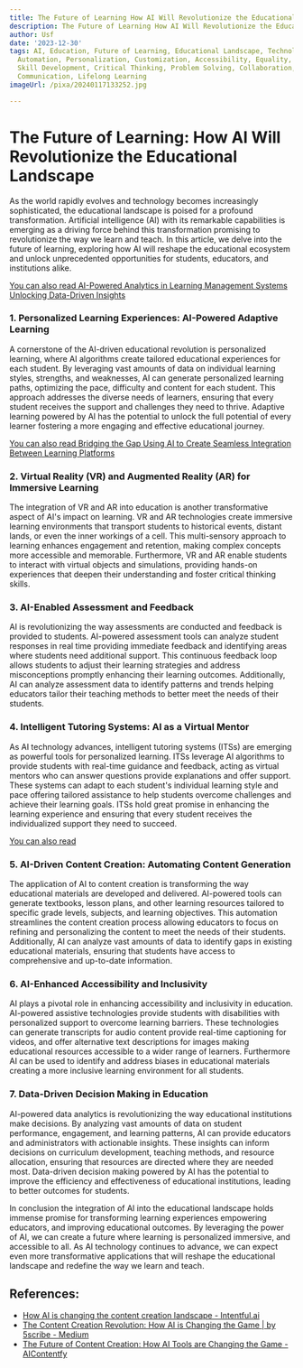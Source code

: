 ```yaml
---
title: The Future of Learning How AI Will Revolutionize the Educational Landscape
description: The Future of Learning How AI Will Revolutionize the Educational Landscape
author: Usf
date: '2023-12-30'
tags: AI, Education, Future of Learning, Educational Landscape, Technology, Innovation,
  Automation, Personalization, Customization, Accessibility, Equality, Equity, Inclusion,
  Skill Development, Critical Thinking, Problem Solving, Collaboration, Creativity,
  Communication, Lifelong Learning
imageUrl: /pixa/20240117133252.jpg

---
```

#  The Future of Learning: How AI  Will Revolutionize the Educational Landscape

As the world rapidly evolves and technology becomes increasingly sophisticated, the educational  landscape is poised for a profound transformation. Artificial intelligence (AI) with its remarkable capabilities is emerging as a driving force  behind this transformation promising to revolutionize the way we learn and teach. In this article, we delve into the future of learning, exploring how AI will reshape the educational ecosystem and unlock unprecedented opportunities for students, educators, and institutions alike.

[You can also read AI-Powered Analytics in Learning Management Systems Unlocking Data-Driven Insights](AI-Powered%20Analytics%20in%20Learning%20Management%20Systems%20Unlocking%20Data-Driven%20Insights)


### 1. Personalized Learning Experiences: AI-Powered Adaptive Learning

A cornerstone of the AI-driven educational revolution is  personalized learning, where  AI algorithms create tailored educational experiences for  each student. By leveraging vast amounts of data on individual learning styles, strengths, and weaknesses,  AI  can generate personalized learning paths, optimizing the pace, difficulty and content for each student. This approach addresses the diverse  needs of learners, ensuring that every  student  receives the support and  challenges they need to thrive. Adaptive learning powered by AI  has the potential to unlock  the full potential of every  learner fostering a more engaging and effective educational journey.

[You can also read Bridging the Gap Using AI to Create Seamless Integration Between Learning  Platforms](Bridging%20the%20Gap%20Using%20AI%20to%20Create%20Seamless%20Integration%20Between%20Learning%20Platforms)


### 2.  Virtual Reality (VR) and Augmented Reality (AR)  for Immersive Learning

The integration  of VR and AR into education is another transformative aspect of AI's impact on  learning.  VR and AR technologies create immersive learning environments that transport students to  historical events, distant lands, or even the inner  workings of a cell. This  multi-sensory  approach to learning enhances engagement and retention, making complex concepts more  accessible and memorable. Furthermore, VR and  AR enable students to interact with virtual  objects and simulations,  providing hands-on experiences  that deepen their understanding and foster critical thinking skills.

### 3. AI-Enabled Assessment and Feedback

AI is revolutionizing the way assessments  are conducted and feedback is provided to students. AI-powered assessment tools can analyze  student responses  in real time providing immediate feedback and identifying areas where students need  additional support. This continuous feedback loop allows students  to adjust their learning strategies and address  misconceptions promptly enhancing their learning outcomes. Additionally, AI can analyze  assessment data to identify patterns and trends helping educators tailor their teaching  methods to better meet the needs  of their students.

### 4. Intelligent Tutoring Systems: AI as a Virtual Mentor

As AI technology advances, intelligent tutoring systems (ITSs) are emerging as powerful  tools for  personalized learning. ITSs leverage AI algorithms to provide students with real-time guidance and feedback, acting as virtual mentors who can answer questions provide explanations and offer support. These  systems can  adapt to each student's individual  learning  style and pace offering tailored assistance  to help students overcome challenges and achieve their  learning goals. ITSs hold great promise in enhancing the  learning experience and ensuring that every student  receives the individualized support  they need to succeed.

[You can also read ]()


### 5. AI-Driven Content Creation: Automating Content Generation

The application of AI to content creation is transforming the way educational materials are developed and delivered. AI-powered tools can generate textbooks, lesson  plans, and other  learning resources tailored to specific grade  levels, subjects, and learning  objectives. This automation streamlines the content creation  process allowing educators to focus on  refining and personalizing the content to meet the needs  of their students. Additionally, AI can analyze vast amounts of data to identify gaps in existing educational materials, ensuring that students have access to comprehensive and up-to-date information.

### 6.  AI-Enhanced Accessibility and Inclusivity

AI plays a pivotal role in enhancing accessibility and inclusivity in education. AI-powered  assistive technologies provide students with disabilities with personalized support  to  overcome learning barriers. These technologies can generate transcripts  for audio content provide real-time captioning  for  videos, and offer alternative text descriptions for images making educational resources accessible to a wider  range of learners. Furthermore  AI can be used to identify  and  address biases in educational materials creating a more inclusive learning environment  for all students.

### 7. Data-Driven Decision Making in  Education

AI-powered data analytics is revolutionizing the way educational institutions make decisions. By analyzing vast  amounts of data on student performance, engagement, and learning patterns, AI can provide educators and administrators  with actionable insights. These insights can inform decisions on curriculum development, teaching methods, and resource allocation, ensuring that resources are directed where they are needed most. Data-driven decision making powered by AI has the potential to improve the efficiency  and effectiveness of educational institutions, leading to better outcomes for students.

In conclusion  the integration of AI into the  educational landscape holds immense promise for transforming learning experiences empowering educators, and improving educational outcomes. By leveraging the power of AI, we can create a future where  learning is personalized immersive, and accessible to all. As AI  technology continues  to advance, we can expect even more transformative  applications that will reshape the educational landscape and redefine the  way we learn and teach.

## References:
- [How AI is changing the content creation landscape - Intentful.ai](https://www.intentful.ai/blog/how-ai-is-changing-the-content-creation-landscape)
- [The Content Creation Revolution: How AI is Changing the Game | by 5scribe - Medium](https://medium.com/@marketing_51433/the-content-creation-revolution-how-ai-is-changing-the-game-456a633397f2)
- [The Future of Content Creation: How AI Tools are Changing the Game - AIContentfy](https://aicontentfy.com/en/blog/future-of-content-creation-how-ai-tools-are-changing-game)
